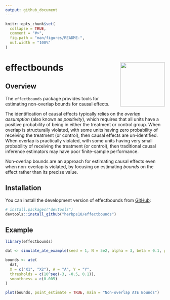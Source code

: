 ```yaml
---
output: github_document
---
```


<!-- README.md is generated from README.Rmd. Please edit that file -->

```r
knitr::opts_chunk$set(
  collapse = TRUE,
  comment = "#>",
  fig.path = "man/figures/README-",
  out.width = "100%"
)
```

# effectbounds <img src="man/figures/logo.png" align="right" height="140" />

<!-- badges: start -->
<!-- badges: end -->

## Overview

The `effectbounds` package provides tools for estimating non-overlap bounds for causal effects.

The identification of causal effects typically relies on the _overlap assumption_ (also known as _positivity_), which requires that all units have a positive probability of being in either the treatment or control group. When overlap is structurally violated, with some units having zero probability of receiving the treatment (or control), then causal effects are un-identified. When overlap is practically violated, with some units having very small probability of receiving the treatment (or control), then traditional causal inference estimators may have poor finite-sample performance.

Non-overlap bounds are an approach for estimating causal effects even when non-overlap is violated, by focusing on estimating _bounds_ on the effect rather than its precise value. 

## Installation

You can install the development version of effectbounds from [GitHub](https://github.com/herbps10/effectbounds):

``` r
# install.packages("devtools")
devtools::install_github("herbps10/effectbounds")
```

## Example
```r
library(effectbounds)

dat <- simulate_ate_example(seed = 1, N = 5e2, alpha = 3, beta = 0.1, gamma = 1)

bounds <- ate(
  dat, 
  X = c("X1", "X2"), A = "A", Y = "Y", 
  thresholds = c(10^seq(-3, -0.5, 0.1)), 
  smoothness = c(0.005)
)

plot(bounds, point_estimate = TRUE, main = "Non-overlap ATE Bounds")
```
